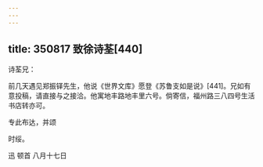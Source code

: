 ```yaml
---
---
---
```

title: 350817 致徐诗荃[440]
---




诗荃兄：

前几天遇见郑振铎先生，他说《世界文库》愿登《苏鲁支如是说》[441]。兄如有意投稿，请直接与之接洽。他寓地丰路地丰里六号。倘寄信，福州路三八四号生活书店转亦可。

专此布达，并颂

时绥。

迅 顿首 八月十七日